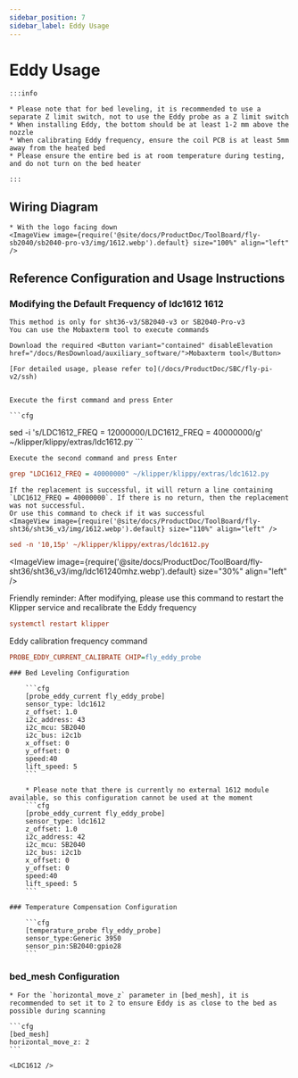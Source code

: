 ```yaml
---
sidebar_position: 7
sidebar_label: Eddy Usage
---
```




# Eddy Usage

    :::info

    * Please note that for bed leveling, it is recommended to use a separate Z limit switch, not to use the Eddy probe as a Z limit switch
    * When installing Eddy, the bottom should be at least 1-2 mm above the nozzle
    * When calibrating Eddy frequency, ensure the coil PCB is at least 5mm away from the heated bed
    * Please ensure the entire bed is at room temperature during testing, and do not turn on the bed heater

    :::

## Wiring Diagram

    * With the logo facing down
    <ImageView image={require('@site/docs/ProductDoc/ToolBoard/fly-sb2040/sb2040-pro-v3/img/1612.webp').default} size="100%" align="left" />


## Reference Configuration and Usage Instructions

### Modifying the Default Frequency of ldc1612 1612
    This method is only for sht36-v3/SB2040-v3 or SB2040-Pro-v3
    You can use the Mobaxterm tool to execute commands

    Download the required <Button variant="contained" disableElevation href="/docs/ResDownload/auxiliary_software/">Mobaxterm tool</Button>
    
    [For detailed usage, please refer to](/docs/ProductDoc/SBC/fly-pi-v2/ssh)


    Execute the first command and press Enter

    ```cfg
sed -i 's/LDC1612_FREQ = 12000000/LDC1612_FREQ = 40000000/g' ~/klipper/klippy/extras/ldc1612.py
    ```

    Execute the second command and press Enter
  ```cfg
grep "LDC1612_FREQ = 40000000" ~/klipper/klippy/extras/ldc1612.py
  ```
    If the replacement is successful, it will return a line containing `LDC1612_FREQ = 40000000`. If there is no return, then the replacement was not successful.
    Or use this command to check if it was successful
    <ImageView image={require('@site/docs/ProductDoc/ToolBoard/fly-sht36/sht36_v3/img/1612.webp').default} size="110%" align="left" />
```cfg
sed -n '10,15p' ~/klipper/klippy/extras/ldc1612.py
```
   <ImageView image={require('@site/docs/ProductDoc/ToolBoard/fly-sht36/sht36_v3/img/ldc161240mhz.webp').default} size="30%" align="left" />

   Friendly reminder: After modifying, please use this command to restart the Klipper service and recalibrate the Eddy frequency
   ```cfg
   systemctl restart klipper
   ```
   Eddy calibration frequency command
   ```cfg
   PROBE_EDDY_CURRENT_CALIBRATE CHIP=fly_eddy_probe
   ```

    ### Bed Leveling Configuration

        ```cfg
        [probe_eddy_current fly_eddy_probe]
        sensor_type: ldc1612
        z_offset: 1.0
        i2c_address: 43
        i2c_mcu: SB2040
        i2c_bus: i2c1b
        x_offset: 0
        y_offset: 0
        speed:40
        lift_speed: 5
        ```

        * Please note that there is currently no external 1612 module available, so this configuration cannot be used at the moment
        ```cfg
        [probe_eddy_current fly_eddy_probe]
        sensor_type: ldc1612
        z_offset: 1.0
        i2c_address: 42
        i2c_mcu: SB2040
        i2c_bus: i2c1b
        x_offset: 0
        y_offset: 0
        speed:40
        lift_speed: 5
        ```

    ### Temperature Compensation Configuration

        ```cfg
        [temperature_probe fly_eddy_probe]
        sensor_type:Generic 3950
        sensor_pin:SB2040:gpio28
        ```

### bed_mesh Configuration

    * For the `horizontal_move_z` parameter in [bed_mesh], it is recommended to set it to 2 to ensure Eddy is as close to the bed as possible during scanning

    ```cfg
    [bed_mesh]
    horizontal_move_z: 2
    ```

    <LDC1612 />